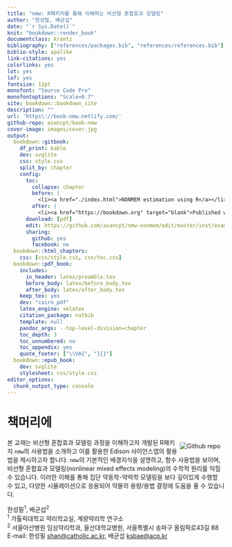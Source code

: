 ```yaml
---
title: "nmw: R패키지를 통해 이해하는 비선형 혼합효과 모델링"
author: "한성필, 배균섭"
date: "`r Sys.Date()`"
knit: "bookdown::render_book"
documentclass: krantz
bibliography: ["references/packages.bib", "references/references.bib"]
biblio-style: apalike
link-citations: yes
colorlinks: yes
lot: yes
lof: yes
fontsize: 12pt
monofont: "Source Code Pro"
monofontoptions: "Scale=0.7"
site: bookdown::bookdown_site
description: ""
url: 'https\://book-nmw.netlify.com/'
github-repo: asancpt/book-nmw
cover-image: images/cover.jpg
output:
  bookdown::gitbook:
    df_print: kable
    dev: svglite
    css: style.css
    split_by: chapter
    config:
      toc:
        collapse: chapter
        before: |
          <li><a href="./index.html">NONMEM estimation using R</a></li>
        after: |
          <li><a href="https://bookdown.org" target="blank">Published with bookdown</a></li>
      download: [pdf]
      edit: https://github.com/asancpt/nmw-nonmem/edit/master/inst/examples/%s
      sharing:
        github: yes
        facebook: no
  bookdown::html_chapters:
    css: [css/style.css, css/toc.css]
  bookdown::pdf_book:
    includes:
      in_header: latex/preamble.tex
      before_body: latex/before_body.tex
      after_body: latex/after_body.tex
    keep_tex: yes
    dev: "cairo_pdf"
    latex_engine: xelatex
    citation_package: natbib
    template: null
    pandoc_args: --top-level-division=chapter
    toc_depth: 3
    toc_unnumbered: no
    toc_appendix: yes
    quote_footer: ["\\VA{", "}{}"]
  bookdown::epub_book:
    dev: svglite
    stylesheet: css/style.css
editor_options: 
  chunk_output_type: console
---
```


# 책머리에 {-}

[<img src="images/cover.jpg" style="max-width:20%;min-width:80px;float:right;margin: 10px 10px 5px 5px" alt="Github repo" />](https://github.com/asancpt/edison-nmw/raw/master/images/cover.jpg)

본 교재는 비선형 혼합효과 모델링 과정을 이해하고자 개발된 R패키지 `nmw`의 사용법을 소개하고 이를 활용한 Edison 사이언스앱의 활용법을 제시하고자 합니다. `nmw`의 기본적인 배경지식을 설명하고, 함수 사용법을 보이며, 비선형 혼합효과 모델링(nonlinear mixed effects modeling)의 수학적 원리를 익힐 수 있습니다. 이러한 이해를 통해 집단 약동학-약력학 모델링을 보다 깊이있게 수행할 수 있고, 다양한 시뮬레이션으로 응용되어 약물의 용량/용법 결정에 도움을 줄 수 있습니다.

한성필^1^, 배균섭^2^  
^1^ 가톨릭대학교 약리학교실, 계량약리학 연구소  
^2^ 서울아산병원 임상약리학과, 울산대학교병원, 서울특별시 송파구 올림픽로43길 88  
E-mail: 한성필 <shan@catholic.ac.kr>, 배균섭 <ksbae@acp.kr>

\mainmatter

